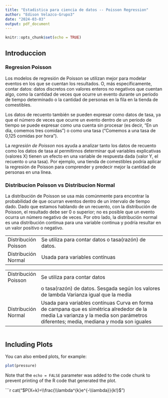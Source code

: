 ```yaml
---
title: "Estadistica para ciencia de datos -- Poisson Regression"
author: "Edison Velazco-Grupo3"
date: "2024-03-03"
output: pdf_document
---
```


```r
knitr::opts_chunk$set(echo = TRUE)
```

## Introduccion
### Regresion Poisson 
Los modelos de regresión de Poisson se utilizan mejor para modelar eventos en los que se cuentan los resultados. O, más específicamente, contar datos: datos discretos con valores enteros no negativos que cuentan algo, como la cantidad de veces que ocurre un evento durante un período de tiempo determinado o la cantidad de personas en la fila en la tienda de comestibles.

Los datos de recuento también se pueden expresar como datos de tasa, ya que el número de veces que ocurre un evento dentro de un período de tiempo se puede expresar como una cuenta sin procesar (es decir, “En un día, comemos tres comidas”) o como una tasa (“Comemos a una tasa de 0,125 comidas por hora”).

La *regresión de Poisson* nos ayuda a analizar tanto los datos de recuento como los datos de tasa al permitirnos determinar qué variables explicativas (valores X) tienen un efecto en una variable de respuesta dada (valor Y, el recuento o una tasa). Por ejemplo, una tienda de comestibles podría aplicar la regresión de Poisson para comprender y predecir mejor la cantidad de personas en una línea.

### Distribucion Poisson vs Distribucion Normal
La distribución de Poisson se usa más comúnmente para encontrar la probabilidad de que ocurran eventos dentro de un intervalo de tiempo dado. Dado que estamos hablando de un recuento, con la distribución de Poisson, el resultado debe ser 0 o superior; no es posible que un evento ocurra un número negativo de veces. Por otro lado, la distribución normal es una distribución continua para una variable continua y podría resultar en un valor positivo o negativo.

|                  |                                                                  |
|------------------|------------------------------------------------------------------|
| Distribución Poisson | Se utiliza para contar datos o tasa(razón) de datos.| Sesgada según los valores de lambda | Varianza igual que la media                   |
| Distribución Normal  | Usada para variables contínuas | Curva en forma de campana que es simétrica alrededor de la media | La varianza y la media son parámetros diferentes; media, mediana y moda son iguales |

|                  |                                                                                                                                  |
|------------------|----------------------------------------------------------------------------------------------------------------------------------|
| Distribución Poisson | Se utiliza para contar datos                                                                                                      |
|                  | o tasa(razón) de datos. Sesgada según los valores de lambda Varianza igual que la media                                                   |
| Distribución Normal  | Usada para variables contínuas Curva en forma de campana que es simétrica alrededor de la media La varianza y la media son parámetros diferentes; media, mediana y moda son iguales |

```r

```

## Including Plots

You can also embed plots, for example:

```r
plot(pressure)
```

Note that the `echo = FALSE` parameter was added to the code chunk to prevent printing of the R code that generated the plot.

```r
cat("$P(X=k)=\\frac{\\lambda^{k}e^{-\\lambda}}{k!}$")